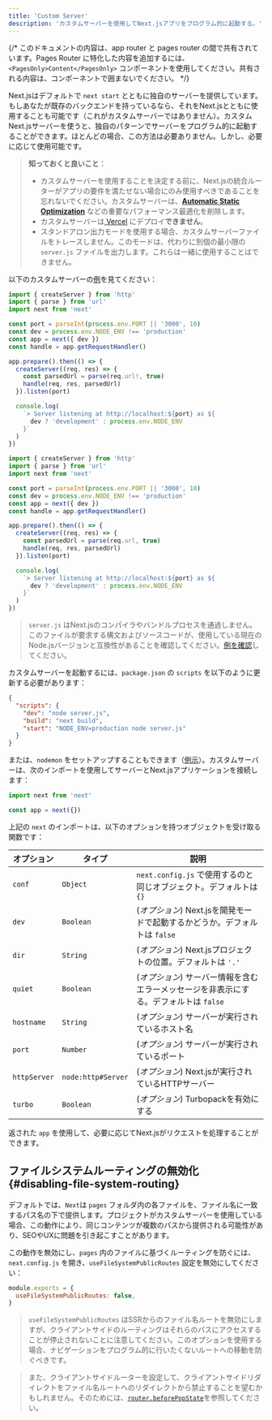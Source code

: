 ```yaml
---
title: 'Custom Server'
description: 'カスタムサーバーを使用してNext.jsアプリをプログラム的に起動する。'
---
```


{/* このドキュメントの内容は、app router と pages router の間で共有されています。Pages Router に特化した内容を追加するには、 `<PagesOnly>Content</PagesOnly>` コンポーネントを使用してください。共有される内容は、コンポーネントで囲まないでください。 */}

Next.jsはデフォルトで `next start` とともに独自のサーバーを提供しています。もしあなたが既存のバックエンドを持っているなら、それをNext.jsとともに使用することも可能です（これがカスタムサーバーではありません）。カスタムNext.jsサーバーを使うと、独自のパターンでサーバーをプログラム的に起動することができます。ほとんどの場合、この方法は必要ありません。しかし、必要に応じて使用可能です。

> **知っておくと良いこと**：
>
> - カスタムサーバーを使用することを決定する前に、Next.jsの統合ルーターがアプリの要件を満たせない場合にのみ使用すべきであることを忘れないでください。カスタムサーバーは、**[Automatic Static Optimization](https://nextjs.org/docs/canary/pages/building-your-application/rendering/automatic-static-optimization)** などの重要なパフォーマンス最適化を削除します。
> - カスタムサーバーは[ Vercel](https://vercel.com/frameworks/nextjs) にデプロイ**できません**。
> - スタンドアロン出力モードを使用する場合、カスタムサーバーファイルをトレースしません。このモードは、代わりに別個の最小限の `server.js` ファイルを出力します。これらは一緒に使用することはできません。

以下のカスタムサーバーの[例](https://github.com/vercel/next.js/tree/canary/examples/custom-server)を見てください：

<Tabs>
<TabItem value="ts" label="TypeScript">

```ts title="server.ts" switcher
import { createServer } from 'http'
import { parse } from 'url'
import next from 'next'

const port = parseInt(process.env.PORT || '3000', 10)
const dev = process.env.NODE_ENV !== 'production'
const app = next({ dev })
const handle = app.getRequestHandler()

app.prepare().then(() => {
  createServer((req, res) => {
    const parsedUrl = parse(req.url!, true)
    handle(req, res, parsedUrl)
  }).listen(port)

  console.log(
    `> Server listening at http://localhost:${port} as ${
      dev ? 'development' : process.env.NODE_ENV
    }`
  )
})
```

</TabItem>
<TabItem value="js" label="JavaScript">

```js title="server.js" switcher
import { createServer } from 'http'
import { parse } from 'url'
import next from 'next'

const port = parseInt(process.env.PORT || '3000', 10)
const dev = process.env.NODE_ENV !== 'production'
const app = next({ dev })
const handle = app.getRequestHandler()

app.prepare().then(() => {
  createServer((req, res) => {
    const parsedUrl = parse(req.url, true)
    handle(req, res, parsedUrl)
  }).listen(port)

  console.log(
    `> Server listening at http://localhost:${port} as ${
      dev ? 'development' : process.env.NODE_ENV
    }`
  )
})
```

</TabItem>
</Tabs>

> `server.js` はNext.jsのコンパイラやバンドルプロセスを通過しません。このファイルが要求する構文およびソースコードが、使用している現在のNode.jsバージョンと互換性があることを確認してください。[例を確認](https://github.com/vercel/next.js/tree/canary/examples/custom-server)してください。

カスタムサーバーを起動するには、`package.json` の `scripts` を以下のように更新する必要があります：

```json title="package.json"
{
  "scripts": {
    "dev": "node server.js",
    "build": "next build",
    "start": "NODE_ENV=production node server.js"
  }
}
```

または、`nodemon` をセットアップすることもできます（[例示](https://github.com/vercel/next.js/tree/canary/examples/custom-server)）。カスタムサーバーは、次のインポートを使用してサーバーとNext.jsアプリケーションを接続します：

```js
import next from 'next'

const app = next({})
```

上記の `next` のインポートは、以下のオプションを持つオブジェクトを受け取る関数です：

| オプション   | タイプ             | 説明                                                                                  |
| ------------ | ------------------ | ------------------------------------------------------------------------------------- |
| `conf`       | `Object`           | `next.config.js` で使用するのと同じオブジェクト。デフォルトは `{}`                    |
| `dev`        | `Boolean`          | (_オプション_) Next.jsを開発モードで起動するかどうか。デフォルトは `false`            |
| `dir`        | `String`           | (_オプション_) Next.jsプロジェクトの位置。デフォルトは `'.'`                          |
| `quiet`      | `Boolean`          | (_オプション_) サーバー情報を含むエラーメッセージを非表示にする。デフォルトは `false` |
| `hostname`   | `String`           | (_オプション_) サーバーが実行されているホスト名                                       |
| `port`       | `Number`           | (_オプション_) サーバーが実行されているポート                                         |
| `httpServer` | `node:http#Server` | (_オプション_) Next.jsが実行されているHTTPサーバー                                    |
| `turbo`      | `Boolean`          | (_オプション_) Turbopackを有効にする                                                  |

返された `app` を使用して、必要に応じてNext.jsがリクエストを処理することができます。

<PagesOnly>

## ファイルシステムルーティングの無効化 {#disabling-file-system-routing}

デフォルトでは、`Next`は `pages` フォルダ内の各ファイルを、ファイル名に一致するパス名の下で提供します。プロジェクトがカスタムサーバーを使用している場合、この動作により、同じコンテンツが複数のパスから提供される可能性があり、SEOやUXに問題を引き起こすことがあります。

この動作を無効にし、`pages` 内のファイルに基づくルーティングを防ぐには、`next.config.js` を開き、`useFileSystemPublicRoutes` 設定を無効にしてください：

```js title="next.config.js"
module.exports = {
  useFileSystemPublicRoutes: false,
}
```

> `useFileSystemPublicRoutes` はSSRからのファイル名ルートを無効にしますが、クライアントサイドのルーティングはそれらのパスにアクセスすることが停止されないことに注意してください。このオプションを使用する場合、ナビゲーションをプログラム的に行いたくないルートへの移動を防ぐべきです。

> また、クライアントサイドルーターを設定して、クライアントサイドリダイレクトをファイル名ルートへのリダイレクトから禁止することを望むかもしれません。そのためには、[`router.beforePopState`](https://nextjs.org/docs/canary/pages/api-reference/functions/use-router#routerbeforepopstate)を参照してください。

</PagesOnly>
